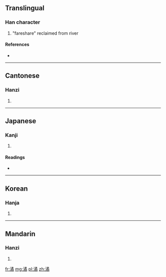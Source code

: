 ==Translingual==

===Han character===
{{Han char|rn=85|rad=水|as=12|sn=15|four=3712<sub>7</sub>|canj=水弓竹月 (ENHB)}}

# "fareshare" reclaimed from river

====References====
* {{Han ref|kx=0648.300|dkj=18221|dj=1058.160|hdz=31751.010|uh=6F4F|ud=28495|bh=E644|bd=58948}}

----

==Cantonese==

===Hanzi===
{{yue-hanzi|jyut=|y=gyut3}}

# {{defn|Cantonese|sort=水12}}

----

==Japanese==

===Kanji===
{{ja-kanji|grade=|rs=水12}}

# {{defn|Japanese|sort=水12}}

====Readings====
* {{ja-readings|on=[[けつ]] (ketsu), [[けち]] (kechi), [[しゅつ]] (shutsu), [[じゅち]] (juchi)|kun=}}

----

==Korean==

===Hanja===
{{ko-hanja|hangeul=율|eumhun=|rv=yul|mr=yul|y=yul}}

# {{defn|Korean|sort=水12}}

----

==Mandarin==

===Hanzi===
{{cmn-hanzi|pin=[[jué]] ([[jue2]]), [[yù]] ([[yu4]])|wg=chüeh<sup>2</sup>, yü<sup>4</sup>}}

# {{defn|Mandarin|sort=水12}}

[[fr:潏]]
[[mg:潏]]
[[pl:潏]]
[[zh:潏]]